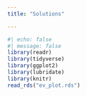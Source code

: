 ```yaml
---
title: "Solutions"

---
```

```r
#| echo: false
#| message: false
library(readr)
library(tidyverse)
library(ggplot2)
library(lubridate)
library(knitr)
read_rds("ev_plot.rds")
```

